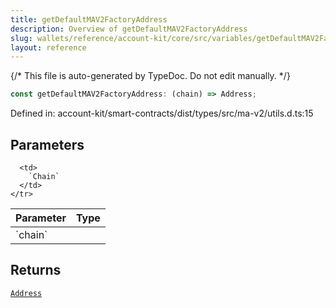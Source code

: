 ```yaml
---
title: getDefaultMAV2FactoryAddress
description: Overview of getDefaultMAV2FactoryAddress
slug: wallets/reference/account-kit/core/src/variables/getDefaultMAV2FactoryAddress
layout: reference
---
```


{/* This file is auto-generated by TypeDoc. Do not edit manually. */}

```ts
const getDefaultMAV2FactoryAddress: (chain) => Address;
```

Defined in: account-kit/smart-contracts/dist/types/src/ma-v2/utils.d.ts:15

## Parameters

<table>
  <thead>
    <tr>
      <th align="left">Parameter</th>
      <th align="left">Type</th>
    </tr>
  </thead>

  <tbody>
    <tr>
      <td>
        `chain`
      </td>

      <td>
        `Chain`
      </td>
    </tr>

  </tbody>
</table>

## Returns

[`Address`](../../../../aa-sdk/core/src/type-aliases/Address.mdx)
